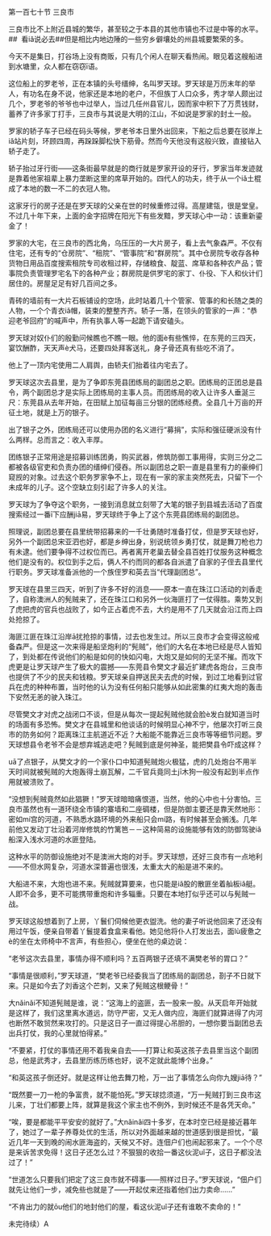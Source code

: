

第一百七十节 三良市

三良市比不上附近县城的繁华，甚至较之于本县的其他市镇也不过是中等的水平。##  看iǎ说必去##但是相比内地边陲的一些穷乡僻壤处的州县城要繁荣的多。

今天不是集日，打谷场上没有商贩，只有几个闲人在聊天看热闹。眼见着这艘船进到水塘里，众人都在窃窃ī语。

这位船上的罗老爷，正在本镇的头号缙绅，名叫罗天球。罗天球是万历末年的举人，有功名在身不说，他家还是本地的老户，不但族丁人口众多，秀才举人颇出过几个，罗老爷的爷爷也中过举人，当过几任州县官儿，因而家中积下了万贯钱财，蓄养了许多家丁打手，三良市与其说是大明的江山，不如说是罗家的封土一般。

罗家的轿子车子已经在码头等候，罗老爷本日里外出回来，下船之后总要在驳岸上iǎ站片刻，环顾四周，再跺跺脚松快下筋骨。然而今天他没有这般兴致，直接钻入轿子走了。

轿子抬过牙行街――这条街最早就是的商行就是罗家开设的牙行，罗家当年发迹就是靠着他家祖辈上暴力垄断这里的席草开始的。四代人的功夫，终于从一个iǎ土棍成了本地的数一不二的衣冠人物。

这家牙行的房子还是在罗天球的父亲在世的时候重修过得。高屋建瓴，很是堂皇。不过几十年下来，上面的金字招牌在阳光下有些发黯，罗天球心中一动：该重新鎏金了！

罗家的大宅，在三良市的西北角，乌压压的一大片房子，看上去气象森严。不仅有住宅，还有专的“仓房院”、“租院”、“管事院”和“群房院”。其中仓房院专收存各种货物日用品百度搜索租院专司收租过秤，存储粮食、靛蓝、席草和各种农产品；管事院负责管理罗宅名下的各种产业；群房院是供罗宅的家丁、仆役、下人和伙计们居住的。房屋足足有好几百间之多。

青砖的墙前有一大片石板铺设的空场，此时站着几十个管家、管事的和长随之类的人物，一个个青衣iǎ帽，装束的整整齐齐。轿子一落，在领头的管家的一声：“恭迎老爷回府”的喊声中，所有执事人等一起跪下请安磕头。

罗天球对奴仆们的殷勤问候瞧也不瞧一眼。他的面è有些憔悴，在东莞的三四天，宴饮酬酢，天天声è犬马，还要四处拜客送礼，身子骨还真有些吃不消了。

他上了一顶内宅使用二人肩舆，由轿夫们抬着往内宅去了。

罗天球这次去县里，是为了争即东莞县团练局的副团总之职。团练局的正团总是县令，两个副团总才是实际上团练局的主事人员。而团练局的收入让许多人垂涎三尺：东莞县从去年开始，在田赋上加征每亩三分银的团练经费。全县几十万亩的开征土地，就是上万的银子。

出了银子之外，团练局还可以使用办团的名义进行“募捐”，实际和强征硬派没有什么两样。总而言之：收入丰厚。

团练银子正常用途是招募训练团勇，购买武器，修筑防御工事用得，实则三分之二都被各级官吏和负责办团的缙绅们侵吞。所以副团总之职一直是县里有力的豪绅们窥觊的对象。过去这个职务罗家争不上，现在有一家的家主突然死去，只留下一个未成年的儿子。这个空缺立刻引起了许多人的关注。

罗天球为了争夺这个职务，一接到消息就立刻带了大笔的银子到县城去活动了百度搜索经过一番ī下应酬jiā易，罗天球终于争上了这个东莞县团练局的副团总。

照理说，副团总要在县里统带招募来的一千壮勇随时准备打仗，但是罗天球也好，另外一个副团总宋亚泗也好，都是乡绅出身，别说统领乡勇打仗，就是舞刀枪也力有未逮。他们要争得不过权位而已。再者离开老巢去替全县百姓打仗服务这种概念他们是没有的。权位到手之后，俩人不约而同的都各自派遣了自家的子侄去县里代行职务。罗天球准备派他的一个族侄罗和英去当“代理副团总”。

罗天球在县里三四天，听到了许多不好的消息――原本一直在珠江口活动的刘香走了，自称澳洲人的髡贼来了，还在珠江口和另外一伙海匪打了一仗得胜。乘势又到了虎把虎的官兵也战败了，如今正占着虎不去，大约是用不了几天就会沿江而上四处抢掠了。

海匪江匪在珠江沿岸ā扰抢掠的事情，过去也发生过。所以三良市才会变得这般戒备森严。但是这一次来得是船坚炮利的“髡贼”，他们的大名在本地已经是尽人皆知了，到处都在传说他们的船是如何的快如闪电，大炮又是如何的无坚不摧。而攻下虎更是让罗天球产生了极大的震撼――东莞县令樊文才最近扩建虎各炮台，三良市也提供了不少的民夫和钱粮。罗天球亲自押送民夫去虎的时候，到过工地看到过官兵在虎的种种布置，当时他的认为没有任何船只能够从如此密集的红夷大炮的轰击下安然无恙的驶入珠江。

尽管樊文才对虎之战闭口不谈，但是从每次一提起髡贼他就会脸è发白就知道当时的场面有多恐怖。樊文才在县城里和他谈话的时候明显心神不宁，他屡次打听三良市的防务如何？距离珠江主航道近不近？大船能不能靠近三良市等等细节问题。罗天球想县令老爷不会是想弃城逃走吧？髡贼到底是何神圣，能把樊县令吓成这样？

uā了点银子，从樊文才的一个家仆口中知道髡贼炮火极猛，虎的几处炮台不用半天时间就被髡贼的大炮轰得土崩瓦解，二千官兵竟同土jī木狗一般没有起到半点作用就被溃败了。

“没想到髡贼竟然如此猖獗！”罗天球暗暗痛恨道，当然，他的心中也十分害怕。三良市虽然也有一道环绕全市镇的寨墙和二座碉楼，但是防御主要还是靠天然地形：密如mí宫的河道，不熟悉水路环境的外来船只会mí路，有时候甚至会搁浅。几年前他又发动丁壮沿着河岸修筑的竹篱笆－－这种简易的设施能够有效的防御驾驶iǎ船深入浅水河道的水匪登陆。

这种水平的防御设施绝对不是澳洲大炮的对手。罗天球想，还好三良市有一点地利――不但水网复杂，河道水深普遍也很浅，太重太大的船是进不来的。

大船进不来，大炮也进不来。髡贼就算要来，也只能是iǎ股的散匪坐着舢板iǎ艇。人即不会多，更不可能携带重炮和许多辎重。只要在本地打似乎还可以与髡贼一战。

罗天球这般想着到了上房，丫鬟们伺候他更衣盥洗。他的妻子听说他回来了还没有用过午饭，便亲自带着丫鬟提着食盒来看他。她见他将仆人打发出去，面lù疲惫之è的坐在太师椅中不言声，有些担心，便坐在他的桌边说：

“老爷这次去县里，事情办得不顺利吗？五百两银子还填不满樊老爷的胃口？”

“事情是很顺利，”罗天球道，“樊老爷已经委我当了团练局的副团总，剳子不日就下来。只是如今去了刘香这个芒刺，又来了髡贼这根鲠骨！”

大nǎinǎi不知道髡贼是谁，说：“这海上的盗匪，去一股来一股。从天启年开始就是这样了，我们这里离水道远，防守严密，又无人做内应，海匪们就算进得了内河也断然不敢贸然来攻打的。只是这日子一直过得提心吊胆的，一想你要当副团总去出兵打仗，我的心里就怕得紧。”

“不要紧，打仗的事情还用不着我亲自去――打算让和英这孩子去县里当这个副团总，他是武秀才，去县里历练历练也好，说不定就此能博个出身。”

“和英这孩子倒还好。就是这样让他去舞刀枪，万一出了事情怎么向你九嫂jiā待？”

“既然要一刀一枪的争富贵，就不能怕死。”罗天球捻须道，“万一髡贼打到三良市这儿来，丁壮们都要上阵，就算是我这个家主也不例外，到时候还不是各凭天命。”

“唉，要是都能平平安安的就好了。”大nǎinǎi四十多岁，在本时空已经是接近暮年了，她过了一辈子养尊处优的生活，所以对外面越来越的世道感到很是担忧，“最近几年一天到晚的闹水匪海盗的，天候又不好。连佃户们也闹起邪来了。一个个尽是来诉苦求免得！这日子还怎么过？不狠狠的收拾一番这伙泥uǐ子，这日子都没法过了！”

“世道怎么只要我们把定了这三良市就不碍事――照样过日子。”罗天球说，“佃户们就先让他们一步，减免些也就是了――开起仗来还指着他们出力卖命……”

“不肯出力的就ōu他们的地封他们的屋，看这伙泥uǐ子还有谁敢不卖命的！”

未完待续）A

